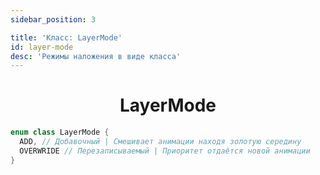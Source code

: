 ```yaml
---
sidebar_position: 3

title: 'Класс: LayerMode'
id: layer-mode
desc: 'Режимы наложения в виде класса'
---
```


<div align="center">

# LayerMode

</div>

```kts
enum class LayerMode {
  ADD, // Добавочный | Смешивает анимации находя золотую середину
  OVERWRIDE // Перезаписываемый | Приоритет отдаётся новой анимации
}
```